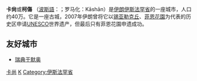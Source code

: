 {{Infobox settlement
|official_name = 卡尚
|native_name = {{lang|fa|کاشان}}
|settlement_type = 市
|image_skyline= {{Photomontage
| photo4a = Tabatabaei2.jpg
| photo1a = Sagfh borujerdi ha.jpg
| photo2b = حمام سلطان امیر احمد.jpg
| photo3a = Mezquita de Agha Bozorg, Kashan, Irán, 2016-09-19, DD 81.jpg
| photo3b = Kashan Tabatabaeiha house کاشان خانه طباطباییها - panoramio.jpg
| photo2a = Jardín de Fin, Kashan, Irán, 2016-09-19, DD 19.jpg
| spacing = 2
| size = 266
| foot_montage =
}}
|image_flag =
|image_seal =
|image_map =
|map_caption =
|pushpin_map = Iran
|pushpin_label_position =bottom
|pushpin_mapsize        = 300
|pushpin_map_caption    =在伊朗的位置
| subdivision_type = 国家
| subdivision_name = {{IRN}}
| subdivision_type1 = [[伊朗行政区划|省]]
| subdivision_name1 = [[伊斯法罕省|伊斯法罕省]]
|government_type =
|leader_title =
|leader_name =
|area_magnitude =
|area_total_sq_mi =
|area_total_km2 =
|area_land_sq_mi =
|area_land_km2 =
|area_urban_sq_mi =
|area_urban_km2 =
|area_metro_km2 =
|area_metro_sq_mi =
|population_as_of=  2017
|population_footnotes =
|population_urban =  396,987
|population_est   =
|population_est_as_of  =
|population_density_sq_mi =
|population_density_km2 =
|timezone = [[伊朗标准时间|IRST]]
|utc_offset = +3:30
|timezone_DST = IRDT
|utc_offset_DST = +4:30
|coordinates      = {{coord|33|59|N|51|26|E|region:IR|display=inline,title}}
|elevation_footnotes=
|elevation_m =
|elevation_ft =
|postal_code_type =
|postal_code =
|area_code =
|website = [http://www.kashan.ir Kashan.ir]
|footnotes =
}}
'''卡尙'''或'''柯傷''' （[[波斯語|波斯語]]：'''{{lang|fa|کاشان}}'''；罗马化：Kāshān）是[[伊朗|伊朗]][[伊斯法罕省|伊斯法罕省]]的一座城市，人口约40万。它是一座古城，2007年伊朗曾将它以[[锡亚勒克丘|锡亚勒克丘]]、[[菲恩花園|菲恩花園]]为代表的历史区申请[[UNESCO|UNESCO]]世界遗产，但最后只有菲恩花園申遗成功。

==友好城市==
*{{flagicon|Sweden}}[[瑞典|瑞典]][[于默奥|于默奥]]

{{Iran-stub}}

[[Category:卡尚|]]
[[Category:伊朗城市|K]]
[[Category:伊斯法罕省|Category:伊斯法罕省]]